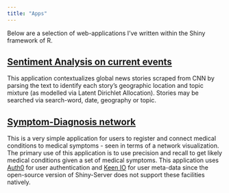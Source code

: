 ```yaml
---
title: "Apps"
---
```


Below are a selection of web-applications I've written within the Shiny framework of R.

## [Sentiment Analysis on current events](/apps/app2)
This application contextualizes global news stories scraped from CNN by parsing the text to identify each story's geographic location and topic mixture (as modelled via Latent Dirichlet Allocation). Stories may be searched via search-word, date, geography or topic.

## [Symptom-Diagnosis network](/private-apps/reports/diagnostic_tool)
This is a very simple application for users to register and connect medical conditions to medical symptoms - seen in terms of a network visualization. The primary use of this application is to use precision and recall to get likely medical conditions given a set of medical symptoms. This application uses [Auth0](https://auth0.com/) for user authentication and [Keen IO](https://keen.io/) for user meta-data since the open-source version of Shiny-Server does not support these facilities natively. 